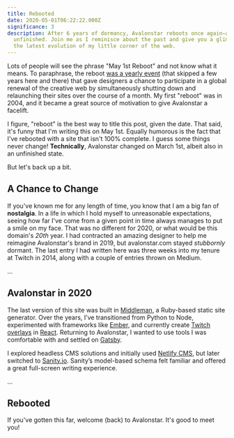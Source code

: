 ```yaml
---
title: Rebooted
date: 2020-05-01T06:22:22.000Z
significance: 3
description: After 6 years of dormancy, Avalonstar reboots once again—albeit
  unfinished. Join me as I reminisce about the past and give you a glimpse into
  the latest evolution of my little corner of the web.
---
```


Lots of people will see the phrase "May 1st Reboot" and not know what it means. To paraphrase, the reboot [was a yearly event](https://youtube.com/watch?v=giG48VZlMdk) (that skipped a few years here and there) that gave designers a chance to participate in a global renewal of the creative web by simultaneously shutting down and relaunching their sites over the course of a month. My first "reboot" was in 2004, and it became a great source of motivation to give Avalonstar a facelift.

I figure, "reboot" is the best way to title this post, given the date. That said, it's funny that I'm writing this on May 1st. Equally humorous is the fact that I've rebooted with a site that isn't 100% complete. I guess some things never change! **Technically**, Avalonstar changed on March 1st, albeit also in an unfinished state.

But let's back up a bit.

## A Chance to Change

If you've known me for any length of time, you know that I am a big fan of **nostalgia**. In a life in which I hold myself to unreasonable expectations, seeing how far I've come from a given point in time always manages to put a smile on my face. That was no different for 2020, or what would be this domain's _20th_ year. I had contracted an amazing designer to help me reimagine Avalonstar's brand in 2019, but avalonstar.com stayed _stubbornly_ dormant. The last entry I had written here was three weeks into my tenure at Twitch in 2014, along with a couple of entries thrown on Medium.

...

## Avalonstar in 2020

The last version of this site was built in [Middleman](https://middlemanapp.com/), a Ruby-based static site generator. Over the years, I’ve transitioned from Python to Node, experimented with frameworks like [Ember](https://emberjs.com/), and currently create [Twitch overlays](https://github.com/avalonstar/synthavln) in [React](https://reactjs.org/). Returning to Avalonstar, I wanted to use tools I was comfortable with and settled on [Gatsby](https://www.gatsbyjs.org/).

I explored headless CMS solutions and initially used [Netlify CMS](https://www.netlifycms.org/), but later switched to [Sanity.io](https://www.sanity.io/). Sanity’s model-based schema felt familiar and offered a great full-screen writing experience.

...

## Rebooted

If you've gotten this far, welcome (back) to Avalonstar. It's good to meet you!

